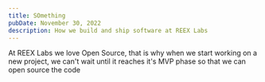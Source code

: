 ```yaml
---
title: SOmething
pubDate: November 30, 2022
description: How we build and ship software at REEX Labs
---
```



At REEX Labs we love Open Source, that is why when we start working on a new project, we can't wait until it reaches it's MVP phase so that we can open source the code
